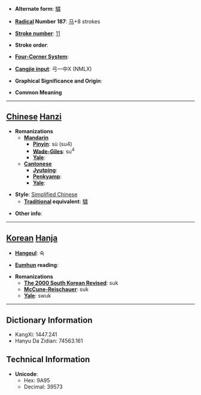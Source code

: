 * '''Alternate form''': [[驌]]

* '''[[Wiktionary:Chinese radical index| Radical]] Number 187''': [[Wiktionary:Chinese radical index 马|马]]+8 strokes

* '''[[Wiktionary:Chinese total strokes index|Stroke number]]''': [[Wiktionary:Chinese total strokes index 11|11]]

* '''Stroke order''': 

* '''[[Wiktionary:Chinese four corner index|Four-Corner System]]''': 

* '''[[Wiktionary:Chinese Cangjie index|Cangjie input]]''': 弓一中X (NMLX)

* '''Graphical Significance and Origin''': 

* '''Common Meaning'''

----

== [[Chinese]] [[Hanzi]] ==

* '''Romanizations'''
** '''[[Mandarin]]'''
*** '''[[Pinyin]]''': sù (su4)
*** '''[[Wade-Giles]]''': su<sup>4</sup>
*** '''[[Yale]]''': 
** '''[[Cantonese]]'''
*** '''[[Jyutping]]''':
*** '''[[Penkyamp]]''': 
*** '''[[Yale]]''': 

* '''Style''': [[Simplified Chinese]] 
** '''[[Traditional Chinese|Traditional]] equivalent''': [[驌]]

* '''Other info''': 

----

== [[Korean]] [[Hanja]] ==

* '''[[Hangeul]]''': 숙

* '''[[Eumhun]] reading''': 

* '''Romanizations'''
** '''[[The 2000 South Korean Revised Romanization|The 2000 South Korean Revised]]''': suk
** '''[[McCune-Reischauer]]''': suk
** '''[[Yale]]''': swuk

----

== Dictionary Information ==

* KangXi: 1447.241
* Hanyu Da Zidian: 74563.161

== Technical Information ==

* '''Unicode''':
** Hex: 9A95
** Decimal: 39573